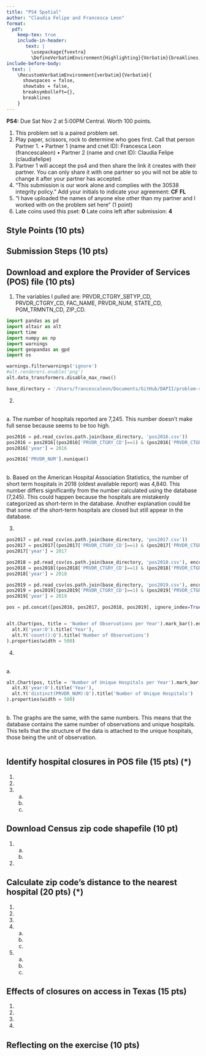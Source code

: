 ```yaml
---
title: "PS4 Spatial"
author: "Claudia Felipe and Francesca Leon"
format: 
  pdf:
    keep-tex: true
    include-in-header: 
       text: |
         \usepackage{fvextra}
         \DefineVerbatimEnvironment{Highlighting}{Verbatim}{breaklines,commandchars=\\\{\}}
include-before-body:
  text: |
    \RecustomVerbatimEnvironment{verbatim}{Verbatim}{
      showspaces = false,
      showtabs = false,
      breaksymbolleft={},
      breaklines
    }
---
```


**PS4:** Due Sat Nov 2 at 5:00PM Central. Worth 100 points.

1. This problem set is a paired problem set.
2. Play paper, scissors, rock to determine who goes first. Call that person Partner 1.
• Partner 1 (name and cnet ID): Francesca Leon (francescaleon)
• Partner 2 (name and cnet ID): Claudia Felipe (claudiafelipe)
3. Partner 1 will accept the ps4 and then share the link it creates with their partner. You can only share it with one partner so you will not be able to change it after your partner has accepted.
4. “This submission is our work alone and complies with the 30538 integrity policy.” Add your initials to indicate your agreement: **CF** **FL**
5. “I have uploaded the names of anyone else other than my partner and I worked with on the problem set here” (1 point)
6. Late coins used this pset: **0** Late coins left after submission: **4**

## Style Points (10 pts)

## Submission Steps (10 pts)

## Download and explore the Provider of Services (POS) file (10 pts)

1. The variables I pulled are: PRVDR_CTGRY_SBTYP_CD, PRVDR_CTGRY_CD, FAC_NAME, PRVDR_NUM, STATE_CD, PGM_TRMNTN_CD, ZIP_CD.

```python
import pandas as pd
import altair as alt
import time
import numpy as np
import warnings
import geopandas as gpd
import os

warnings.filterwarnings('ignore')
#alt.renderers.enable('png')
alt.data_transformers.disable_max_rows()

base_directory = '/Users/francescaleon/Documents/GitHub/DAPII/problem-set-4-fran-clau/'
```


2. 

\
    a. The number of hospitals reported are 7,245. This number doesn't make full sense because seems to be too high.
    
```python
pos2016 = pd.read_csv(os.path.join(base_directory, 'pos2016.csv'))
pos2016 = pos2016[(pos2016['PRVDR_CTGRY_CD']==1) & (pos2016['PRVDR_CTGRY_SBTYP_CD']==1)]
pos2016['year'] = 2016

pos2016['PRVDR_NUM'].nunique()

```

\
    b. Based on the American Hospital Association Statistics, the number of short term hospitals in 2018 (oldest available report) was 4,840. This number differs significantly from the number calculated using the database (7,245). This could happen because the hospitals are mistakenly categorized as short-term in the database. Another explanation could be that some of the short-term hospitals are closed but still appear in the database.


3. 

```python
pos2017 = pd.read_csv(os.path.join(base_directory, 'pos2017.csv'))
pos2017 = pos2017[(pos2017['PRVDR_CTGRY_CD']==1) & (pos2017['PRVDR_CTGRY_SBTYP_CD']==1)]
pos2017['year'] = 2017

pos2018 = pd.read_csv(os.path.join(base_directory, 'pos2018.csv'), encoding="ISO-8859-1")
pos2018 = pos2018[(pos2018['PRVDR_CTGRY_CD']==1) & (pos2018['PRVDR_CTGRY_SBTYP_CD']==1)]
pos2018['year'] = 2018

pos2019 = pd.read_csv(os.path.join(base_directory, 'pos2019.csv'), encoding="ISO-8859-1")
pos2019 = pos2019[(pos2019['PRVDR_CTGRY_CD']==1) & (pos2019['PRVDR_CTGRY_SBTYP_CD']==1)]
pos2019['year'] = 2019

pos = pd.concat([pos2016, pos2017, pos2018, pos2019], ignore_index=True)


alt.Chart(pos, title = 'Number of Observations per Year').mark_bar().encode(
  alt.X('year:O').title('Year'),
  alt.Y('count():Q').title('Number of Observations')
).properties(width = 500)
```

4. 

\
    a.

```python
alt.Chart(pos, title = 'Number of Unique Hospitals per Year').mark_bar().encode(
  alt.X('year:O').title('Year'),
  alt.Y('distinct(PRVDR_NUM):Q').title('Number of Unique Hospitals')
).properties(width = 500)
```

\
    b. The graphs are the same, with the same numbers. This means that the database contains the same number of observations and unique hospitals. This tells that the structure of the data is attached to the unique hospitals, those being the unit of observation.

```python

```

## Identify hospital closures in POS file (15 pts) (*)

1. 
2. 
3. 
    a.
    b.
    c.

## Download Census zip code shapefile (10 pt) 

1. 
    a.
    b. 
2. 

## Calculate zip code’s distance to the nearest hospital (20 pts) (*)

1. 
2. 
3. 
4. 
    a.
    b.
    c.
5. 
    a.
    b.
    c.
    
## Effects of closures on access in Texas (15 pts)

1. 
2. 
3. 
4. 

## Reflecting on the exercise (10 pts) 
